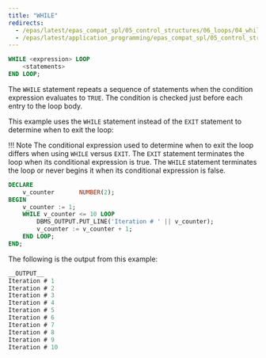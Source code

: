 ```yaml
---
title: "WHILE"
redirects:
  - /epas/latest/epas_compat_spl/05_control_structures/06_loops/04_while/ #generated for docs/epas/reorg-role-use-case-mode
  - /epas/latest/application_programming/epas_compat_spl/05_control_structures/06_loops/04_while/
---
```


<div id="while" class="registered_link"></div>

```sql
WHILE <expression> LOOP
    <statements>
END LOOP;
```

The `WHILE` statement repeats a sequence of statements when the condition expression evaluates to `TRUE`. The condition is checked just before each entry to the loop body.

This example uses the `WHILE` statement instead of the `EXIT` statement to determine when to exit the loop:

!!! Note
    The conditional expression used to determine when to exit the loop differs when using `WHILE` versus `EXIT`. The `EXIT` statement terminates the loop when its conditional expression is true. The `WHILE` statement terminates the loop or never begins it when its conditional expression is false.

```sql
DECLARE
    v_counter       NUMBER(2);
BEGIN
    v_counter := 1;
    WHILE v_counter <= 10 LOOP
        DBMS_OUTPUT.PUT_LINE('Iteration # ' || v_counter);
        v_counter := v_counter + 1;
    END LOOP;
END;
```

The following is the output from this example:

```sql
__OUTPUT__
Iteration # 1
Iteration # 2
Iteration # 3
Iteration # 4
Iteration # 5
Iteration # 6
Iteration # 7
Iteration # 8
Iteration # 9
Iteration # 10
```
